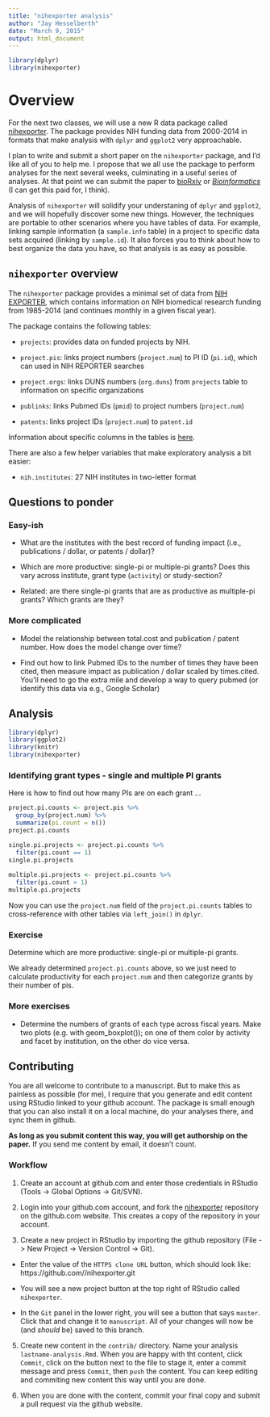```yaml
---
title: "nihexporter analysis"
author: "Jay Hesselberth"
date: "March 9, 2015"
output: html_document
---
```


```r
library(dplyr)
library(nihexporter)
```
# Overview

For the next two classes, we will use a new R data package called [nihexporter](https://github.com/jayhesselberth/nihexporter). The package provides NIH funding data from 2000-2014 in formats that make analysis with `dplyr` and `ggplot2` very approachable.

I plan to write and submit a short paper on the `nihexporter` package, and I'd like all of you to help me. I propose that we all use the package to perform analyses for the next several weeks, culminating in a useful series of analyses. At that point we can submit the paper to [bioRxiv](http://biorxiv.org/) or [*Bioinformatics*](http://bioinformatics.oxfordjournals.org/) (I can get this paid for, I think).

Analysis of `nihexporter` will solidify your understaning of `dplyr` and `ggplot2`, and we will hopefully discover some new things. However, the techniques are portable to other scenarios where you have tables of data. For example, linking sample information (a `sample.info` table) in a project to specific data sets acquired (linking by `sample.id`). It also forces you to think about how to best organize the data you have, so that analysis is as easy as possible.

## `nihexporter` overview

The `nihexporter` package provides a minimal set of data from [NIH EXPORTER](http://exporter.nih.gov/default.aspx), which contains information on NIH biomedical research funding from 1985-2014 (and continues monthly in a given fiscal year).

The package contains the following tables:

* `projects`: provides data on funded projects by NIH.

* `project.pis`: links project numbers (`project.num`) to PI ID (`pi.id`), which can used in NIH REPORTER searches

* `project.orgs`: links DUNS numbers (`org.duns`) from `projects` table to information on specific organizations 

* `publinks`: links Pubmed IDs (`pmid`) to project numbers (`project.num`)

* `patents`: links project IDs (`project.num`) to `patent.id`

Information about specific columns in the tables is [here](http://exporter.nih.gov/about.aspx).

There are also a few helper variables that make exploratory analysis a bit easier:

* `nih.institutes`: 27 NIH institutes in two-letter format 

## Questions to ponder

### Easy-ish 

* What are the institutes with the best record of funding impact (i.e., publications / dollar, or patents / dollar)?

* Which are more productive: single-pi or multiple-pi grants? Does this vary across institute, grant type (`activity`) or study-section?

* Related: are there single-pi grants that are as productive as multiple-pi grants? Which grants are they?

### More complicated

* Model the relationship between total.cost and publication / patent number. How does the model change over time?

* Find out how to link Pubmed IDs to the number of times they have been cited, then measure impact as publication / dollar scaled by times.cited. You'll need to go the extra mile and develop a way to query pubmed (or identify this data via e.g., Google Scholar)

## Analysis

```r
library(dplyr)
library(ggplot2)
library(knitr)
library(nihexporter)
```

### Identifying grant types - single and multiple PI grants

Here is how to find out how many PIs are on each grant ...

```r
project.pi.counts <- project.pis %>%
  group_by(project.num) %>%
  summarize(pi.count = n())
project.pi.counts

single.pi.projects <- project.pi.counts %>%
  filter(pi.count == 1)    
single.pi.projects
  
multiple.pi.projects <- project.pi.counts %>%
  filter(pi.count > 1)
multiple.pi.projects
```

Now you can use the `project.num` field of the `project.pi.counts` tables to cross-reference with other tables via `left_join()` in `dplyr`.

### Exercise

Determine which are more productive: single-pi or multiple-pi grants. 

We already determined `project.pi.counts` above, so we just need to calculate productivity for each `project.num` and then categorize grants by their number of pis.

### More exercises

- Determine the numbers of grants of each type across fiscal years. Make two plots (e.g. with geom_boxplot()); on one of them color by activity and facet by institution, on the other do vice versa.

## Contributing

You are all welcome to contribute to a manuscript. But to make this as painless as possible (for me), I require that you generate and edit content using RStudio linked to your github account. The package is small enough that you can also install it on a local machine, do your analyses there, and sync them in github.

**As long as you submit content this way, you will get authorship on the paper.** If you send me content by email, it doesn't count.

### Workflow

1. Create an account at github.com and enter those credentials in RStudio (Tools -> Global Options -> Git/SVN).

2. Login into your github.com account, and fork the [nihexporter](https://github.com/jayhesselberth/nihexporter) repository on the github.com website. This creates a copy of the repository in your account.

3. Create a new project in RStudio by importing the github repository (File -> New Project -> Version Control -> Git).

  - Enter the value of the `HTTPS clone URL` button, which should look like: https://github.com/<username>/nihexporter.git

  - You will see a new project button at the top right of RStudio called `nihexporter`.
  
  - In the `Git` panel in the lower right, you will see a button that says `master`. Click that and change it to `manuscript`. All of your changes will now be (and *should* be) saved to this branch.

5. Create new content in the `contrib/` directory. Name your analysis `lastname-analysis.Rmd`. When you are happy with tht content, click `Commit`, click on the button next to the file to stage it, enter a commit message and press `Commit`, then `push` the content. You can keep editing and commiting new content this way until you are done.

6. When you are done with the content, commit your final copy and submit a pull request via the github website.
